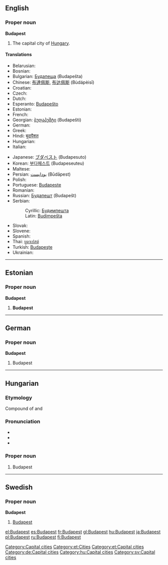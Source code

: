 {{wikipedia}}
==English==

===Proper noun===
'''Budapest'''

# The capital city of [[Hungary]].

====Translations====
{{trans-top|the capital city of Hungary}}
* Belarusian: {{t-|be|Будапешт|tr=Budapešt|sc=Cyrl|xs=Belarusian}}
* Bosnian: {{t-|bs|Budimpešta|f}}
* Bulgarian: [[Будапеща]] (Budapešta)
* Chinese: [[布達佩斯]], [[布达佩斯]] (Bùdápèisī)
* Croatian: {{t+|hr|Budimpešta}}
* Czech: {{t+|cs|Budapešť|f}}
* Dutch: {{t+|nl|Boedapest|n}}
* Esperanto: [[Budapeŝto]]
* Estonian: {{t-|et|Budapest}}
* French: {{t+|fr|Budapest}}
* Georgian: [[ბუდაპეშტი]] (Budapešti)
* German: {{t-|de|Budapest}}
* Greek: {{t|el|Βουδαπέστη|f|tr=Voudapésti}}
* Hindi: [[बुदापैशत]]
* Hungarian: {{t+|hu|Budapest}}
* Italian: {{t-|it|Budapest|f}}
{{trans-mid}}
* Japanese: [[ブダペスト]] (Budapesuto)
* Korean: [[부다페스트]] (Budapeseuteu)
* Maltese: {{t-|mt|Budapest|xs=Maltese}}
* Persian: [[بوداپست]] (Būdāpest)
* Polish: {{t+|pl|Budapeszt|m}}
* Portuguese: [[Budapeste]]
* Romanian: {{t+|ro|Budapesta|f}}
* Russian: [[Будапешт]] {{m}}(Budapešt)
* Serbian:
*: Cyrillic: [[Будимпешта]] {{f}}
*: Latin: [[Budimpešta]] {{f}}
* Slovak: {{t-|sk|Budapešť}}
* Slovene: {{t+|sl|Budimpešta|f}}
* Spanish: {{t+|es|Budapest}}
* Thai: [[บูดาเปสต์]]
* Turkish: [[Budapeşte]]
* Ukrainian: {{t-|uk|Будапешт|tr=Budapešt|sc=Cyrl|xs=Ukrainian}}
{{trans-bottom}}

[[Category:Capital cities]]

----

==Estonian==

===Proper noun===
'''Budapest'''

# '''Budapest'''

[[Category:et:Cities]]
[[Category:et:Capital cities]]

----
==German==
===Proper noun===
'''Budapest'''

# Budapest

[[Category:de:Capital cities]]

----

==Hungarian==

===Etymology===
Compound of {{term|Buda|||lang=hu}} and {{term|Pest|||lang=hu}}

===Pronunciation===
*{{IPA|/ˈbudɒpɛʃt/|lang=hu}}
*{{hyphenation|Bu|da|pest}}
*{{audio|Hu-Budapest.ogg|Audio}}

===Proper noun===
{{infl|hu|proper noun}}

# Budapest

[[Category:hu:Capital cities]]

----

==Swedish==
===Proper noun===
'''Budapest'''

# [[#English|Budapest]]

[[Category:sv:Capital cities]]

[[el:Budapest]]
[[es:Budapest]]
[[fr:Budapest]]
[[gl:Budapest]]
[[hu:Budapest]]
[[ja:Budapest]]
[[pl:Budapest]]
[[ru:Budapest]]
[[fi:Budapest]]
